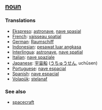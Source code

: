 == [[noun]] == 
=== Translations === 
*[[Ekspreso]]: [[astronave]], [[nave spasial]]
*[[French]]: [[vaisseau spatial]] 
*[[German]]: [[Raumschiff]] 
*[[Indonesian]]: [[pesawat luar angkasa]]
*[[Interlingua]]: [[astronave]], [[nave spatial]] 
*[[Italian]]: [[nave spaziale]] 
*[[Japanese]]: [[宇宙船]] ([[うちゅうせん]], uchūsen)
*[[Portuguese]]: [[nave espacial]] 
*[[Spanish]]: [[nave espacial]] 
*[[Volapük]]: [[stelanaf]]

=== See also ===
*[[spacecraft]]